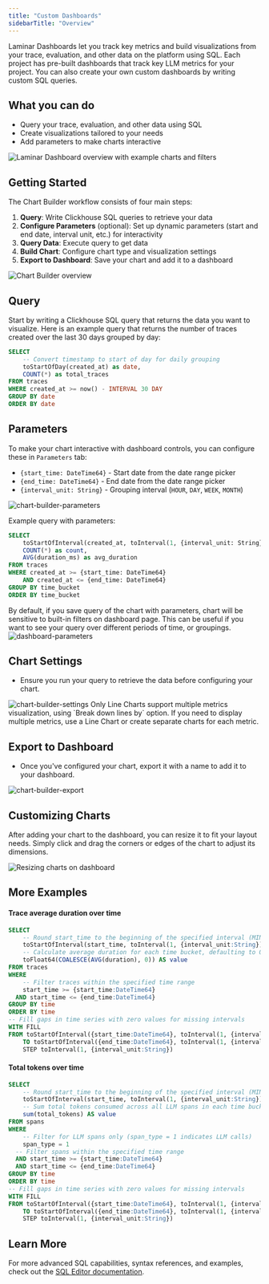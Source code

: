 ```yaml
---
title: "Custom Dashboards"
sidebarTitle: "Overview"
---
```


Laminar Dashboards let you track key metrics and build visualizations from your trace, evaluation, and other data on the platform using SQL.
Each project has pre-built dashboards that track key LLM metrics for your project. You can also create your own custom dashboards by writing custom SQL queries.

## What you can do

- Query your trace, evaluation, and other data using SQL
- Create visualizations tailored to your needs
- Add parameters to make charts interactive


<Frame>
    <img src="/images/custom-dashboard/introduction.png" alt="Laminar Dashboard overview with example charts and filters" />
</Frame>

## Getting Started

The Chart Builder workflow consists of four main steps:

1. **Query**: Write Clickhouse SQL queries to retrieve your data
2. **Configure Parameters** (optional): Set up dynamic parameters (start and end date, interval unit, etc.) for interactivity
3. **Query Data**: Execute query to get data
4. **Build Chart**: Configure chart type and visualization settings
5. **Export to Dashboard**: Save your chart and add it to a dashboard

<Frame>
<img src="/images/custom-dashboard/chart-builder-example.png" alt="Chart Builder overview" />
</Frame>

## Query

Start by writing a Clickhouse SQL query that returns the data you want to visualize.
Here is an example query that returns the number of traces created over the last 30 days grouped by day:

```sql
SELECT
    -- Convert timestamp to start of day for daily grouping
    toStartOfDay(created_at) as date,
    COUNT(*) as total_traces
FROM traces
WHERE created_at >= now() - INTERVAL 30 DAY
GROUP BY date
ORDER BY date
```

## Parameters

To make your chart interactive with dashboard controls, you can configure these in `Parameters` tab:

- `{start_time: DateTime64}` - Start date from the date range picker
- `{end_time: DateTime64}` - End date from the date range picker
- `{interval_unit: String}` - Grouping interval (`HOUR`, `DAY`, `WEEK`, `MONTH`)

<Frame>
    <img src="/images/custom-dashboard/chart-builder-parameters.png" alt="chart-builder-parameters" />
</Frame>

Example query with parameters:

```sql
SELECT
    toStartOfInterval(created_at, toInterval(1, {interval_unit: String})) as time_bucket,
    COUNT(*) as count,
    AVG(duration_ms) as avg_duration
FROM traces
WHERE created_at >= {start_time: DateTime64}
    AND created_at <= {end_time: DateTime64}
GROUP BY time_bucket
ORDER BY time_bucket
```

<Note>
    By default, if you save query of the chart with parameters, chart will be sensitive to built-in filters on dashboard page.
    This can be useful if you want to see your query over different periods of time, or groupings.
</Note>

<Frame>
    <img src="/images/custom-dashboard/dashboard-parameters.png" alt="dashboard-parameters" />
</Frame>

## Chart Settings

- Ensure you run your query to retrieve the data before configuring your chart.

<Frame>
    <img src="/images/custom-dashboard/chart-builder-settings.png" alt="chart-builder-settings" />
</Frame>

<Note>
    Only Line Charts support multiple metrics visualization, using `Break down lines by` option. If you need to display multiple metrics,
    use a Line Chart or create separate charts for each metric.
</Note>

## Export to Dashboard

- Once you've configured your chart, export it with a name to add it to your dashboard.

<Frame>
    <img src="/images/custom-dashboard/chart-builder-export.png" alt="chart-builder-export" />
</Frame>


## Customizing Charts

After adding your chart to the dashboard, you can resize it to fit your layout needs. Simply click and drag the corners or edges of the chart to adjust its dimensions.

<Frame>
    <img src="/images/custom-dashboard/chart-builder-resize.gif" alt="Resizing charts on dashboard" />
</Frame>

## More Examples

#### Trace average duration over time

```sql
SELECT
    -- Round start_time to the beginning of the specified interval (MINUTE, HOUR, DAY, WEEK, MONTH)
    toStartOfInterval(start_time, toInterval(1, {interval_unit:String})) AS time,
    -- Calculate average duration for each time bucket, defaulting to 0 if no data
    toFloat64(COALESCE(AVG(duration), 0)) AS value
FROM traces
WHERE
    -- Filter traces within the specified time range
    start_time >= {start_time:DateTime64}
  AND start_time <= {end_time:DateTime64}
GROUP BY time
ORDER BY time
-- Fill gaps in time series with zero values for missing intervals
WITH FILL
FROM toStartOfInterval({start_time:DateTime64}, toInterval(1, {interval_unit:String}))
    TO toStartOfInterval({end_time:DateTime64}, toInterval(1, {interval_unit:String}))
    STEP toInterval(1, {interval_unit:String})
```

#### Total tokens over time

```sql
SELECT
    -- Round start_time to the beginning of the specified interval (MINUTE, HOUR, DAY, WEEK, MONTH)
    toStartOfInterval(start_time, toInterval(1, {interval_unit:String})) AS time,
    -- Sum total tokens consumed across all LLM spans in each time bucket
    sum(total_tokens) AS value
FROM spans
WHERE
    -- Filter for LLM spans only (span_type = 1 indicates LLM calls)
    span_type = 1
  -- Filter spans within the specified time range
  AND start_time >= {start_time:DateTime64}
  AND start_time <= {end_time:DateTime64}
GROUP BY time
ORDER BY time
-- Fill gaps in time series with zero values for missing intervals
WITH FILL
FROM toStartOfInterval({start_time:DateTime64}, toInterval(1, {interval_unit:String}))
    TO toStartOfInterval({end_time:DateTime64}, toInterval(1, {interval_unit:String}))
    STEP toInterval(1, {interval_unit:String})
```

## Learn More

For more advanced SQL capabilities, syntax references, and examples, check out the [SQL Editor documentation](/sql-editor/introduction).
